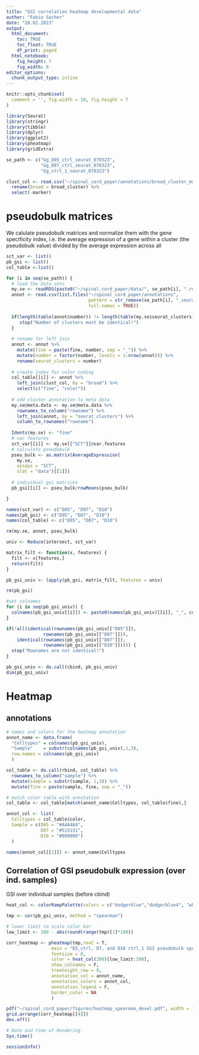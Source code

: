 ```yaml
---
title: "GSI correlation heatmap developmental data"
author: "Fabio Sacher"
date: "28.02.2023"
output:
  html_document:
    toc: TRUE
    toc_float: TRUE
    df_print: paged
  html_notebook:
    fig_height: 7
    fig_width: 8
editor_options:
  chunk_output_type: inline
---
```


```r
knitr::opts_chunk$set(
  comment = '', fig.width = 10, fig.height = 7
)
```

```r
library(Seurat)
library(stringr)
library(tibble)
library(dplyr)
library(ggplot2)
library(pheatmap)
library(gridExtra)
```

```r
se_path <- c("Gg_D05_ctrl_seurat_070323",
             "Gg_D07_ctrl_seurat_070323",
             "Gg_ctrl_1_seurat_070323")

clust_col <- read.csv("~/spinal_cord_paper/annotations/broad_cluster_marker_colors.csv") %>% 
  rename(broad = broad_cluster) %>% 
  select(-marker)

```

# pseudobulk matrices

We calulate pseudobulk matrices and normalize them with the gene specificity index, i.e. the average expression of a gene within a cluster (the pseudobulk value) divided by the average expression across all

```r
sct_var <- list()
pb_gsi <- list()
col_table <-list()

for (i in seq(se_path)) {
  # load the data sets
  my.se <- readRDS(paste0("~/spinal_cord_paper/data/", se_path[i], ".rds"))
  annot <- read.csv(list.files("~/spinal_cord_paper/annotations",
                               pattern = str_remove(se_path[i], "_seurat_\\d{6}"),
                               full.names = TRUE))
  
  if(length(table(annot$number)) != length(table(my.se$seurat_clusters))) {
     stop("Number of clusters must be identical!")
  }
  
  # rename for left join
  annot <- annot %>% 
    mutate(fine = paste(fine, number, sep = "_")) %>% 
    mutate(number = factor(number, levels = 1:nrow(annot))) %>% 
    rename(seurat_clusters = number) 
  
  # create index for color coding
  col_table[[i]] <- annot %>%
    left_join(clust_col, by = "broad") %>% 
    select(c("fine", "color"))
  
  # add cluster annotation to meta data
  my.se@meta.data <- my.se@meta.data %>% 
    rownames_to_column("rowname") %>% 
    left_join(annot, by = "seurat_clusters") %>% 
    column_to_rownames("rowname")
  
  Idents(my.se) <- "fine" 
  # var features
  sct_var[[i]] <- my.se[["SCT"]]@var.features 
  # calculate pseudobulk
  pseu_bulk <- as.matrix(AverageExpression(
    my.se,
    assays = "SCT",
    slot = "data")[[1]])
  
  # individual gsi matrices
  pb_gsi[[i]] <- pseu_bulk/rowMeans(pseu_bulk)

}

names(sct_var) <- c("D05", "D07", "D10")
names(pb_gsi) <- c("D05", "D07", "D10")
names(col_table) <- c("D05", "D07", "D10")

rm(my.se, annot, pseu_bulk)
```

```r
univ <- Reduce(intersect, sct_var)

matrix_filt <- function(x, features) {
  filt <- x[features,]
  return(filt)
}

pb_gsi_univ <- lapply(pb_gsi, matrix_filt, features = univ)

rm(pb_gsi)

#set colnames
for (i in seq(pb_gsi_univ)) {
  colnames(pb_gsi_univ[[i]]) <- paste0(names(pb_gsi_univ)[[i]], "_", colnames(pb_gsi_univ[[i]]))
}

```


```r
if(!all(identical(rownames(pb_gsi_univ[["D05"]]),
              rownames(pb_gsi_univ[["D07"]])),
    identical(rownames(pb_gsi_univ[["D07"]]),
              rownames(pb_gsi_univ[["D10"]])))) {
  stop("Rownames are not identical!")
}

pb_gsi_univ <- do.call(cbind, pb_gsi_univ)
dim(pb_gsi_univ)
```
# Heatmap

## annotations

```r

# names and colors for the heatmap annotation
annot_name <- data.frame(
  "Celltypes" = colnames(pb_gsi_univ),
  "Sample"    = substr(colnames(pb_gsi_univ),1,3),
  row.names = colnames(pb_gsi_univ)
  )

col_table <- do.call(rbind, col_table) %>% 
  rownames_to_column("sample") %>% 
  mutate(sample = substr(sample, 1,3)) %>% 
  mutate(fine = paste(sample, fine, sep = "_"))

# match color table with annotation
col_table <- col_table[match(annot_name$Celltypes, col_table$fine),]

annot_col <- list(
  Celltypes = col_table$color,
  Sample = c(D05 = "#A4A4A4",
             D07 = "#515151",
             D10 = "#000000")
  )

names(annot_col[[1]]) <- annot_name$Celltypes

```

## Correlation of GSI pseudobulk expression (over ind. samples)

GSI over individual samples (before cbind)

```r

heat_col <- colorRampPalette(colors = c("dodgerblue","dodgerblue4", "white", "red", "darkred"))

tmp <- cor(pb_gsi_univ, method = "spearman")

# lower limit to scale color bar
low_limit <- 100 - abs(round(range(tmp)[1]*100))

corr_heatmap <- pheatmap(tmp,revC = T,
                 main = "D5_ctrl, D7, and D10 ctrl_1 GSI pseudobulk spearman corr\n(intersection of SCT variable features)\nGSI claculation before cbind",
                 fontsize = 8,  
                 color = heat_col(200)[low_limit:200],
                 show_colnames = F, 
                 treeheight_row = 0, 
                 annotation_col = annot_name,
                 annotation_colors = annot_col,
                 annotation_legend = F,
                 border_color = NA
                 )
```

```r
pdf("~/spinal_cord_paper/figures/heatmap_spearman_devel.pdf", width = 12, height = 11)
grid.arrange(corr_heatmap[[4]])
dev.off()
```


```r
# Date and time of Rendering
Sys.time()

sessionInfo()
```